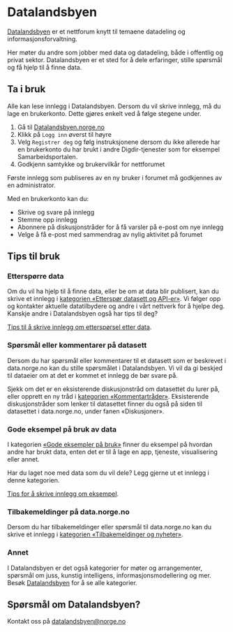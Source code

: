 # Datalandsbyen

[Datalandsbyen](https://datalandsbyen.norge.no/) er et nettforum knytt til temaene datadeling og informasjonsforvaltning.

Her møter du andre som jobber med data og datadeling, både i offentlig og privat sektor. Datalandsbyen er et sted for å dele erfaringer, stille spørsmål og få hjelp til å finne data.

## Ta i bruk

Alle kan lese innlegg i Datalandsbyen. Dersom du vil skrive innlegg, må du lage en brukerkonto. Dette gjøres enkelt ved å følge stegene under.

1. Gå til [Datalandsbyen.norge.no](https://datalandsbyen.norge.no/)
2. Klikk på `Logg inn` øverst til høyre
3. Velg `Registrer deg` og følg instruksjonene dersom du ikke allerede har en brukerkonto du har brukt i andre Digdir-tjenester som for eksempel Samarbeidsportalen.
4. Godkjenn samtykke og brukervilkår for nettforumet

Første innlegg som publiseres av en ny bruker i forumet må godkjennes av en administrator.

Med en brukerkonto kan du:

- Skrive og svare på innlegg
- Stemme opp innlegg
- Abonnere på diskusjonstråder for å få varsler på e-post om nye innlegg
- Velge å få e-post med sammendrag av nylig aktivitet på forumet

## Tips til bruk

### Etterspørre data

Om du vil ha hjelp til å finne data, eller be om at data blir publisert, kan du skrive et innlegg i [kategorien «Etterspør datasett og API-er»](https://datalandsbyen.norge.no/category/6/ettersp%C3%B8r-datasett-og-api-er). Vi følger opp og kontakter aktuelle datatilbydere og andre i vårt nettverk for å hjelpe deg. Kanskje andre i Datalandsbyen også har tips til deg?

[Tips til å skrive innlegg om etterspørsel etter data](https://datalandsbyen.norge.no/topic/56/ettersp%C3%B8rr-data-og-api).

### Spørsmål eller kommentarer på datasett

Dersom du har spørsmål eller kommentarer til et datasett som er beskrevet i data.norge.no kan du stille spørsmålet i Datalandsbyen. Vi vil da gi beskjed til dataeier om at det er kommet et innlegg de bør svare på.

Sjekk om det er en eksisterende diskusjonstråd om datasettet du lurer på, eller opprett en ny tråd i [kategorien «Kommentartråder»](https://datalandsbyen.norge.no/category/12/kommentartr%C3%A5der). Eksisterende diskusjonstråder som lenker til datasettet finner du også på siden til datasettet i data.norge.no, under fanen «Diskusjoner».

### Gode eksempel på bruk av data

I kategorien [«Gode eksempler på bruk»](https://datalandsbyen.norge.no/category/2/gode-eksempler-p%C3%A5-bruk) finner du eksempel på hvordan andre har brukt data, enten det er til å lage en app, tjeneste, visualisering eller annet.

Har du laget noe med data som du vil dele? Legg gjerne ut et innlegg i denne kategorien.

[Tips for å skrive innlegg om eksempel](https://datalandsbyen.norge.no/topic/60/tips-til-%C3%A5-dele-gode-eksempel-p%C3%A5-bruk-av-data).

### Tilbakemeldinger på data.norge.no

Dersom du har tilbakemeldinger eller spørsmål til data.norge.no kan du skrive et innlegg i [kategorien «Tilbakemeldinger og nyheter»](https://datalandsbyen.norge.no/category/5/tilbakemeldinger-p%C3%A5-data-norge-no).

### Annet

I Datalandsbyen er det også kategorier for møter og arrangementer, spørsmål om juss, kunstig intelligens, informasjonsmodellering og mer. Besøk [Datalandsbyen](https://datalandsbyen.norge.no/) for å se alle kategorier.

## Spørsmål om Datalandsbyen?

Kontakt oss på datalandsbyen@norge.no
